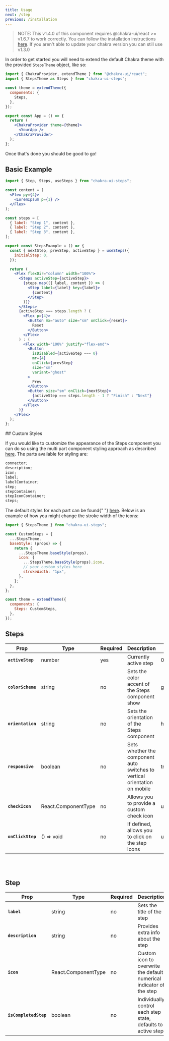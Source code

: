 ```yaml
---
title: Usage
next: /step
previous: /installation
---
```



> NOTE: This v1.4.0 of this component requires @chakra-ui/react >= v1.6.7 to work correctly. You can follow the installation instructions <a href="https://chakra-ui.com/docs/getting-started" target="_blank">here</a>. If you aren't able to update your chakra version you can still use v1.3.0

<div>

In order to get started you will need to extend the default Chakra theme with the provided `StepsTheme` object, like so:

```jsx
import { ChakraProvider, extendTheme } from "@chakra-ui/react";
import { StepsTheme as Steps } from "chakra-ui-steps";

const theme = extendTheme({
  components: {
    Steps,
  },
});

export const App = () => {
  return (
    <ChakraProvider theme={theme}>
      <YourApp />
    </ChakraProvider>
  );
};
```

Once that's done you should be good to go!

<Divider my={4} />

## Basic Example

```jsx
import { Step, Steps, useSteps } from "chakra-ui-steps";

const content = (
  <Flex py={4}>
    <LoremIpsum p={1} />
  </Flex>
);

const steps = [
  { label: "Step 1", content },
  { label: "Step 2", content },
  { label: "Step 3", content },
];

export const StepsExample = () => {
  const { nextStep, prevStep, activeStep } = useSteps({
    initialStep: 0,
  });

  return (
    <Flex flexDir="column" width="100%">
      <Steps activeStep={activeStep}>
        {steps.map(({ label, content }) => (
          <Step label={label} key={label}>
            {content}
          </Step>
        ))}
      </Steps>
      {activeStep === steps.length ? (
        <Flex p={4}>
          <Button mx="auto" size="sm" onClick={reset}>
            Reset
          </Button>
        </Flex>
      ) : (
        <Flex width="100%" justify="flex-end">
          <Button
            isDisabled={activeStep === 0}
            mr={4}
            onClick={prevStep}
            size="sm"
            variant="ghost"
          >
            Prev
          </Button>
          <Button size="sm" onClick={nextStep}>
            {activeStep === steps.length - 1 ? "Finish" : "Next"}
          </Button>
        </Flex>
      )}
    </Flex>
  );
};
```

</div>
## Custom Styles

If you would like to customize the appearance of the Steps component
you can do so using the multi part component styling approach as
described [here](https://chakra-ui.com/docs/components/steps). The
parts available for styling are:

```js
connector;
description;
icon;
label;
labelContainer;
step;
stepContainer;
stepIconContainer;
steps;
```

The default styles for each part can be found{" "}
[here](https://github.com/jeanverster/chakra-ui-steps/blob/main/src/theme/index.ts).
Below is an example of how you might change the stroke width of the
icons:

```jsx
import { StepsTheme } from "chakra-ui-steps";

const CustomSteps = {
  ...StepsTheme,
  baseStyle: (props) => {
    return {
      ...StepsTheme.baseStyle(props),
      icon: {
        ...StepsTheme.baseStyle(props).icon,
        // your custom styles here
        strokeWidth: "1px",
      },
    };
  },
};

const theme = extendTheme({
  components: {
    Steps: CustomSteps,
  },
});
```

## Steps

| Prop              | Type                | Required | Description                                                                | Default    |
| ----------------- | ------------------- | -------- | -------------------------------------------------------------------------- | ---------- |
| **`activeStep`**  | number              | yes      | Currently active step                                                      | 0          |
| **`colorScheme`** | string              | no       | Sets the color accent of the Steps component show                          | green      |
| **`orientation`** | string              | no       | Sets the orientation of the Steps component                                | horizontal |
| **`responsive`**  | boolean             | no       | Sets whether the component auto switches to vertical orientation on mobile | true       |
| **`checkIcon`**   | React.ComponentType | no       | Allows you to provide a custom check icon                                  | undefined  |
| **`onClickStep`** | () => void          | no       | If defined, allows you to click on the step icons                          | undefined  |

<br />
<br />

## Step

| Prop                  | Type                | Required | Description                                                          | Default   |
| --------------------- | ------------------- | -------- | -------------------------------------------------------------------- | --------- |
| **`label`**           | string              | no       | Sets the title of the step                                           | ''        |
| **`description`**     | string              | no       | Provides extra info about the step                                   | ''        |
| **`icon`**            | React.ComponentType | no       | Custom icon to overwrite the default numerical indicator of the step | undefined |
| **`isCompletedStep`** | boolean             | no       | Individually control each step state, defaults to active step        | undefined |
